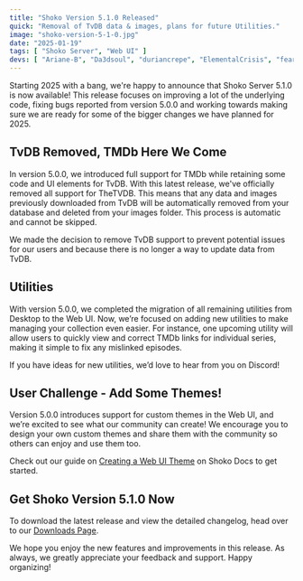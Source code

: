 ```yaml
---
title: "Shoko Version 5.1.0 Released"
quick: "Removal of TvDB data & images, plans for future Utilities."
image: "shoko-version-5-1-0.jpg"
date: "2025-01-19"
tags: [ "Shoko Server", "Web UI" ]
devs: [ "Ariane-B", "Da3dsoul", "duriancrepe", "ElementalCrisis", "fearnlj01", "Krbrs", "Mohan226", "Natyusha", "Revam", "rts-kotori" ]
---
```


Starting 2025 with a bang, we're happy to announce that Shoko Server 5.1.0 is now available! This release focuses on
improving a lot of the underlying code, fixing bugs reported from version 5.0.0 and working towards making sure we are
ready for some of the bigger changes we have planned for 2025.

## TvDB Removed, TMDb Here We Come

In version 5.0.0, we introduced full support for TMDb while retaining some code and UI elements for TvDB. With this
latest release, we've officially removed all support for TheTVDB. This means that any data and images previously
downloaded from TvDB will be automatically removed from your database and deleted from your images folder. This
process is automatic and cannot be skipped.

We made the decision to remove TvDB support to prevent potential issues for our users and because there is no longer a
way to update data from TvDB.

## Utilities

With version 5.0.0, we completed the migration of all remaining utilities from Desktop to the Web UI. Now, we’re
focused on adding new utilities to make managing your collection even easier. For instance, one upcoming utility will
allow users to quickly view and correct TMDb links for individual series, making it simple to fix any mislinked episodes.

If you have ideas for new utilities, we’d love to hear from you on Discord!

## User Challenge - Add Some Themes!

Version 5.0.0 introduces support for custom themes in the Web UI, and we’re excited to see what our community can
create! We encourage you to design your own custom themes and share them with the community so others can enjoy and
use them too.

Check out our guide on [Creating a Web UI Theme](https://docs.shokoanime.com/shoko-server/webui-themes) on Shoko Docs
to get started.

## Get Shoko Version 5.1.0 Now

To download the latest release and view the detailed changelog, head over to
our [Downloads Page](https://shokoanime.com/downloads/).

We hope you enjoy the new features and improvements in this release. As always, we greatly appreciate your feedback and
support. Happy organizing!
